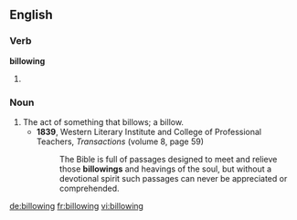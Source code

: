 ==English==

===Verb===
'''billowing'''

# {{present participle of|billow}}

===Noun===
{{en-noun}}

# The act of something that billows; a billow.
#* '''1839''', Western Literary Institute and College of Professional Teachers, ''Transactions'' (volume 8, page 59)
#*: The Bible is full of passages designed to meet and relieve those '''billowings''' and heavings of the soul, but without a devotional spirit such passages can never be appreciated or comprehended.

[[de:billowing]]
[[fr:billowing]]
[[vi:billowing]]